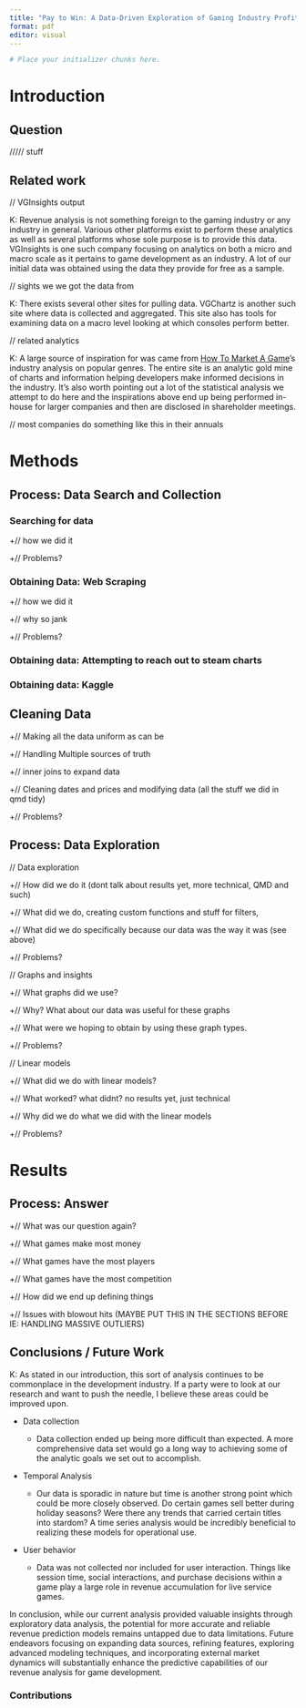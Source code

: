```yaml
---
title: "Pay to Win: A Data-Driven Exploration of Gaming Industry Profits"
format: pdf
editor: visual
---
```


```r

# Place your initializer chunks here.
```

# Introduction

## Question

///// stuff

## Related work

// VGInsights output

K: Revenue analysis is not something foreign to the gaming industry or any industry in general. Various other platforms exist to perform these analytics as well as several platforms whose sole purpose is to provide this data. VGInsights is one such company focusing on analytics on both a micro and macro scale as it pertains to game development as an industry. A lot of our initial data was obtained using the data they provide for free as a sample.

// sights we we got the data from

K: There exists several other sites for pulling data. VGChartz is another such site where data is collected and aggregated. This site also has tools for examining data on a macro level looking at which consoles perform better.

// related analytics

K: A large source of inspiration for was came from [How To Market A Game](https://howtomarketagame.com/2022/04/18/what-genres-are-popular-on-steam-in-2022/)'s industry analysis on popular genres. The entire site is an analytic gold mine of charts and information helping developers make informed decisions in the industry. It's also worth pointing out a lot of the statistical analysis we attempt to do here and the inspirations above end up being performed in-house for larger companies and then are disclosed in shareholder meetings.

// most companies do something like this in their annuals

# Methods

## Process: Data Search and Collection

### Searching for data

+// how we did it

+// Problems?

### Obtaining Data: Web Scraping

+// how we did it

+// why so jank

+// Problems?

### Obtaining data: Attempting to reach out to steam charts

### Obtaining data: Kaggle

## Cleaning Data

+// Making all the data uniform as can be

+// Handling Multiple sources of truth

+// inner joins to expand data

+// Cleaning dates and prices and modifying data (all the stuff we did in qmd tidy)

+// Problems?

## Process: Data Exploration

// Data exploration

+// How did we do it (dont talk about results yet, more technical, QMD and such)

+// What did we do, creating custom functions and stuff for filters,

+// What did we do specifically because our data was the way it was (see above)

+// Problems?

// Graphs and insights

+// What graphs did we use?

+// Why? What about our data was useful for these graphs

+// What were we hoping to obtain by using these graph types.

+// Problems?

// Linear models

+// What did we do with linear models?

+// What worked? what didnt? no results yet, just technical

+// Why did we do what we did with the linear models

+// Problems?

# Results

## Process: Answer

+// What was our question again?

+// What games make most money

+// What games have the most players

+// What games have the most competition

+// How did we end up defining things

+// Issues with blowout hits (MAYBE PUT THIS IN THE SECTIONS BEFORE IE: HANDLING MASSIVE OUTLIERS)

## Conclusions / Future Work

K: As stated in our introduction, this sort of analysis continues to be commonplace in the development industry. If a party were to look at our research and want to push the needle, I believe these areas could be improved upon.

-   Data collection

    -   Data collection ended up being more difficult than expected. A more comprehensive data set would go a long way to achieving some of the analytic goals we set out to accomplish.

-   Temporal Analysis

    -   Our data is sporadic in nature but time is another strong point which could be more closely observed. Do certain games sell better during holiday seasons? Were there any trends that carried certain titles into stardom? A time series analysis would be incredibly beneficial to realizing these models for operational use.

-   User behavior

    -   Data was not collected nor included for user interaction. Things like session time, social interactions, and purchase decisions within a game play a large role in revenue accumulation for live service games.

In conclusion, while our current analysis provided valuable insights through exploratory data analysis, the potential for more accurate and reliable revenue prediction models remains untapped due to data limitations. Future endeavors focusing on expanding data sources, refining features, exploring advanced modeling techniques, and incorporating external market dynamics will substantially enhance the predictive capabilities of our revenue analysis for game development.

### Contributions

